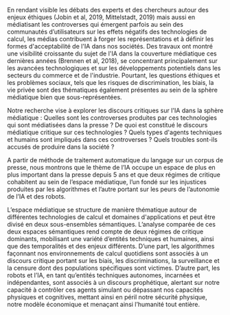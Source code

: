 En rendant visible les débats des experts et des chercheurs autour des enjeux éthiques (Jobin et al, 2019,  Mittelstadt, 2019) mais aussi en médiatisant les controverses qui émergent parfois au sein des communautés d’utilisateurs sur les effets négatifs des technologies de calcul, les médias contribuent à forger les représentations et à définir les formes d'acceptabilité de l'IA dans nos sociétés. Des travaux ont montré une visibilité croissante du sujet de l'IA dans la couverture médiatique ces dernières années (Brennen et al, 2018), se concentrant principalement sur les avancées technologiques et sur les développements potentiels dans les secteurs du commerce et de l'industrie. Pourtant, les questions éthiques et les problèmes sociaux, tels que les risques de discrimination, les biais, la vie privée sont des thématiques également présentes au sein de la sphère médiatique bien que sous-représentées.

Notre recherche vise à explorer les discours critiques sur l'IA dans la sphère médiatique : Quelles sont les controverses produites par ces technologies qui sont médiatisées dans la presse ? De quoi est constitué le discours médiatique critique sur ces technologies ? Quels types d'agents techniques et humains sont impliqués dans ces controverses ? Quels troubles sont-ils accusés de produire dans la société ?

A partir de méthode de traitement automatique du langage sur un corpus de presse, nous montrons que le thème de l’IA occupe un espace de plus en plus important dans la presse depuis 5 ans et que deux régimes de critique cohabitent au sein de l’espace médiatique, l’un fondé sur les injustices produites par les algorithmes et l’autre portant sur les peurs de l’autonomie de l’IA et des robots. 

L’espace médiatique se structure de manière thématique autour de différentes technologies de calcul et domaines d'applications et peut être divisé en deux sous-ensembles sémantiques. L’analyse comparée de ces deux espaces sémantiques rend compte de deux régimes de critique dominants, mobilisant une variété d’entités techniques et humaines, ainsi que des temporalités et des enjeux différents. D’une part, les algorithmes façonnant nos environnements de calcul quotidiens sont associés à un discours critique portant sur les biais, les discriminations, la surveillance et la censure dont des populations spécifiques sont victimes. D’autre part, les robots et l’IA, en tant qu’entités techniques autonomes, incarnées et indépendantes, sont associés à un discours prophétique, alertant sur notre capacité à contrôler ces agents simulant ou dépassant nos capacités physiques et cognitives, mettant ainsi en péril notre sécurité physique, notre modèle économique et menaçant ainsi l’humanité tout entière.
